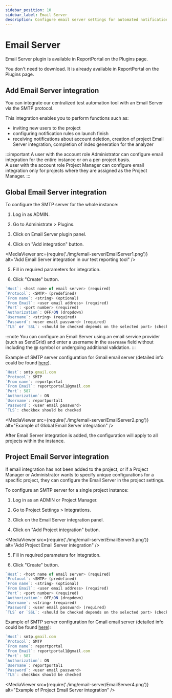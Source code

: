 ```yaml
---
sidebar_position: 10
sidebar_label: Email Server
description: Configure email server settings for automated notifications in ReportPortal test automation reporting tools.
---
```


# Email Server

Email Server plugin is available in ReportPortal on the Plugins page.

You don't need to download. It is already available in ReportPortal on the Plugins page.

## Add Email Server integration

You can integrate our centralized test automation tool with an Email Server via the SMTP protocol.

This integration enables you to perform functions such as:

* inviting new users to the project
* configuring notification rules on launch finish
* receiving notifications about account deletion, creation of project Email Server integration, completion of index generation for the analyzer

:::important
A user with the account role Administrator can configure email integration for the entire instance or on a per-project basis.<br />
A user with the account role Project Manager can configure email integration only for projects where they are assigned as the Project Manager.
:::

## Global Email Server integration

To configure the SMTP server for the whole instance:

1. Log in as ADMIN.

2. Go to Administrate > Plugins.

3. Click on Email Server plugin panel.

4. Click on "Add integration" button.

<MediaViewer src={require('./img/email-server/EmailServer1.png')} alt="Add Email Server integration in our test reporting tool" />

5. Fill in required parameters for integration.

6. Click "Create" button.

```javascript
`Host`: <host name of email server> (required)
`Protocol`: <SMTP> (predefined)
`From name`: <string> (optional)
`From Email`: <user email address> (required)
`Port`: <port number> (required)
`Authorization`: OFF/ON (dropdown)
`Username`: <string> (required)
`Password`: <user email password> (required)
`TLS` or `SSL`: <should be checked depends on the selected port> (checkbox)
```

:::note
You can configure an Email Server using an email service provider (such as SendGrid) and enter a username in the `Username` field without including the @ symbol or undergoing additional validation.
:::

Example of SMTP server configuration for Gmail email server (detailed info could be found [here](https://support.google.com/a/answer/176600?hl=en)).

```javascript
`Host`: smtp.gmail.com
`Protocol`: SMTP
`From name`: reportportal
`From Email`: reportportal1@gmail.com
`Port`: 587
`Authorization`: ON
`Username`: reportportal1
`Password`: <user email password>
`TLS`: checkbox should be checked
```

<MediaViewer src={require('./img/email-server/EmailServer2.png')} alt="Example of Global Email Server integration" />

After Email Server integration is added, the configuration will apply to all projects within the instance.

## Project Email Server integration

If email integration has not been added to the project, or if a Project Manager or Administrator wants to specify unique configurations for a specific project, they can configure the Email Server in the project settings.

To configure an SMTP server for a single project instance:

1. Log in as an ADMIN or Project Manager.

2. Go to Project Settings > Integrations.

3. Click on the Email Server integration panel.

4. Click on "Add Project integration" button.

<MediaViewer src={require('./img/email-server/EmailServer3.png')} alt="Add Project Email Server integration" />

5. Fill in required parameters for integration.

6. Click "Create" button.

```javascript 
`Host`: <host name of email server> (required)
`Protocol`: <SMTP> (predefined)
`From name`: <string> (optional)
`From Email`: <user email address> (required)
`Port`: <port number> (required)
`Authorization`: OFF/ON (dropdown)
`Username`: <string> (required)
`Password`: <user email password> (required)
`TLS` or `SSL`: <should be checked depends on the selected port> (checkbox)
```

Example of SMTP server configuration for Gmail email server (detailed info could be found [here](https://support.google.com/a/answer/176600?hl=en)):

```javascript
`Host`: smtp.gmail.com
`Protocol`: SMTP
`From name`: reportportal
`From Email`: reportportal1@gmail.com
`Port`: 587
`Authorization`: ON
`Username`: reportportal1
`Password`: <user email password>
`TLS`: checkbox should be checked
```
<MediaViewer src={require('./img/email-server/EmailServer4.png')} alt="Example of Project Email Server integration" />

<MediaViewer src="https://youtu.be/OVnc5nxwp24" alt="Email Server integration" type="video" />
